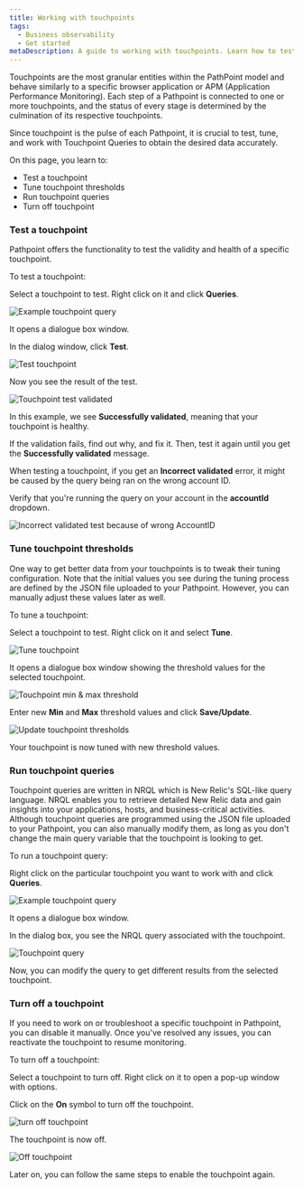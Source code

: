 ```yaml
---
title: Working with touchpoints
tags:
  - Business observability
  - Get started
metaDescription: A guide to working with touchpoints. Learn how to test and tune touchpoints to fit your business journey's need.
---
```












Touchpoints are the most granular entities within the PathPoint model and behave similarly to a specific browser application or APM (Application Performance Monitoring). Each step of a Pathpoint is connected to one or more touchpoints, and the status of every stage is determined by the culmination of its respective touchpoints.

Since touchpoint is the pulse of each Pathpoint, it is crucial to test, tune, and work with Touchpoint Queries to obtain the desired data accurately.

On this page, you learn to:

- Test a touchpoint
- Tune touchpoint thresholds
- Run touchpoint queries
- Turn off touchpoint

### Test a touchpoint

Pathpoint offers the functionality to test the validity and health of a specific touchpoint.

To test a touchpoint:

<Steps>

<Step>

Select a touchpoint to test. Right click on it and click **Queries**.

<img
  title="Example touchpoint query"
  alt="Example touchpoint query"
  src={exampleTouchpoint}
/>

It opens a dialogue box window.

</Step>

<Step>

In the dialog window, click **Test**.

<img
  title="Test touchpoint"
  alt="Test touchpoint"
  src={testTouchpoint}
/>

</Step>

<Step>

Now you see the result of the test.

<img
  title="Touchpoint test validated"
  alt="Touchpoint test validated"
  src={testValidated}
/>

In this example, we see **Successfully validated**, meaning that your touchpoint is healthy.

</Step>

If the validation fails, find out why, and fix it. Then, test it again until you get the **Successfully validated** message.

<Callout variant="important">

When testing a touchpoint, if you get an **Incorrect validated** error, it might be caused by the query being ran on the wrong account ID.

Verify that you're running the query on your account in the **accountId** dropdown.

<img
  title="Incorrect validated test because of wrong AccountID"
  alt="Incorrect validated test because of wrong AccountID"
  src={incorrectValidated}
/>

</Callout>

</Steps>

### Tune touchpoint thresholds

One way to get better data from your touchpoints is to tweak their tuning configuration. Note that the initial values you see during the tuning process are defined by the JSON file uploaded to your Pathpoint. However, you can manually adjust these values later as well.

To tune a touchpoint:

<Steps>

<Step>

Select a touchpoint to test. Right click on it and select **Tune**.

<img
  title="Tune touchpoint"
  alt="Tune touchpoint"
  src={tuneTouchpoint}
/>

It opens a dialogue box window showing the threshold values for the selected touchpoint.

<img
  title="Touchpoint min & max thresholds"
  alt="Touchpoint min & max threshold"
  src={threshold}
/>

</Step>

<Step>

Enter new **Min** and **Max** threshold values and click **Save/Update**.

<img
  title="Update touchpoint thresholds"
  alt="Update touchpoint thresholds"
  src={newThreshold}
/>

</Step>

Your touchpoint is now tuned with new threshold values.

</Steps>

### Run touchpoint queries

Touchpoint queries are written in NRQL which is New Relic's SQL-like query language.
NRQL enables you to retrieve detailed New Relic data and gain insights into your applications, hosts, and business-critical activities.
Although touchpoint queries are programmed using the JSON file uploaded to your Pathpoint, you can also manually modify them, as long as you don't change the main query variable that the touchpoint is looking to get.

To run a touchpoint query:

<Steps>

<Step>

Right click on the particular touchpoint you want to work with and click **Queries**.

<img
  title="Example touchpoint query"
  alt="Example touchpoint query"
  src={exampleTouchpoint}
/>

It opens a dialogue box window.

</Step>

<Step>

In the dialog box, you see the NRQL query associated with the touchpoint.

<img
  title="Touchpoint query"
  alt="Touchpoint query"
  src={nrqlQuery}
/>

</Step>

Now, you can modify the query to get different results from the selected touchpoint.

</Steps>


### Turn off a touchpoint

If you need to work on or troubleshoot a specific touchpoint in Pathpoint, you can disable it manually. Once you've resolved any issues, you can reactivate the touchpoint to resume monitoring. 

To turn off a touchpoint:

<Steps>

<Step>

Select a touchpoint to turn off. Right click on it to open a pop-up window with options.

</Step>

<Step>

Click on the **On** symbol to turn off the touchpoint.

<img
  title="Turn off touchpoint"
  alt="turn off touchpoint"
  src={turnOffTouchpoint}
/>

</Step>

The touchpoint is now off. 

<img
  title="Off touchpoint"
  alt="Off touchpoint"
  src={offTouchpoint}
/>

Later on, you can follow the same steps to enable the touchpoint again.

</Steps>